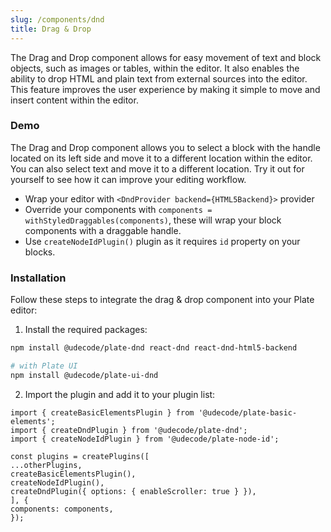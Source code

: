 ```yaml
---
slug: /components/dnd
title: Drag & Drop
---
```


The Drag and Drop component allows for easy movement of text and block objects, such as images or tables, within the editor.
It also enables the ability to drop HTML and plain text from external sources into the editor.
This feature improves the user experience by making it simple to move and insert content within the editor.


### Demo

The Drag and Drop component allows you to select a block with the handle located on its left side and move it to a different location within the editor.
You can also select text and move it to a different location. Try it out for yourself to see how it can improve your editing workflow.

- Wrap your editor with `<DndProvider backend={HTML5Backend}>` provider
- Override your components with `components = withStyledDraggables(components)`, these will wrap your block components with a draggable handle.
- Use `createNodeIdPlugin()` plugin as it requires `id` property on your blocks.












<DndSandpack />

### Installation

Follow these steps to integrate the drag & drop component into your Plate editor:


1. Install the required packages:

```bash npm2yarn
npm install @udecode/plate-dnd react-dnd react-dnd-html5-backend

# with Plate UI
npm install @udecode/plate-ui-dnd
```

2. Import the plugin and add it to your plugin list:

```
import { createBasicElementsPlugin } from '@udecode/plate-basic-elements';
import { createDndPlugin } from '@udecode/plate-dnd';
import { createNodeIdPlugin } from '@udecode/plate-node-id';

const plugins = createPlugins([
...otherPlugins,
createBasicElementsPlugin(),
createNodeIdPlugin(),
createDndPlugin({ options: { enableScroller: true } }),
], {
components: components,
});

```


